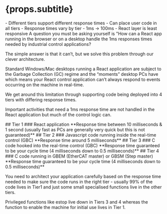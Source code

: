 
# {props.subtitle}
<Tldr>
    - Different tiers support different response times
    - Can place user code in all tiers
    - Response times vary by tier - 1ms -> 100ms
    - React layer is least responsive
</Tldr>
A question you must be asking yourself is "How can a React app running in the browser or on a desktop handle the 1ms responses times needed by industrial control applications?

The simple answer is that it can’t, but we solve this problem through our clever architecture.

Standard Windows/Mac desktops running a React application are subject to the Garbage Collection (GC) regime and the “moments” desktop PCs have which means your React control application can’t always respond to events occurring on the machine in real-time.

We get around this limitation through supporting code being deployed into 4 tiers with differing response times.

Important activities that need a 1ms response time are not handled in the React application but much of the control logic can.


<div style={{width: "70%"}}>
    <Row>
        <Col span="20" style={{background: '#b37feb', padding: '5px 5px'}}>
            ## Tier 1
            ### React application
            **Response time between 10 milliseconds & 1 second (usually fast as PCs are generally very quick but this is
            not guaranteed)**
        </Col>
    </Row>
    <Row>
        <Col span="20" style={{background: '#d3adf7', padding: '5px 5px'}}>
            ## Tier 2
            ### Javascript code running inside the real-time control (GBC)
            **Response time around 5 milliseconds**
        </Col>
    </Row>
    <Row>
        <Col span="20" style={{background: '#efdbff', padding: '5px 5px'}}>
            ## Tier 3
            ### C code hooked into the real-time control (GBC)
            **Response time guaranteed to be your cycle time (4 milliseconds down to 0.5 milliseconds)**
        </Col>
    </Row>
    <Row>
        <Col span="20" style={{background: '#f9f0ff', padding: '5px 5px'}}>
            ## Tier 4
            ### C code running in GBEM (EtherCAT master) or GBSM (Step master)
            **Response time guaranteed to be your cycle time (4 milliseconds down to 0.5 milliseconds)**
        </Col>
    </Row>
</div>

You need to architect your application carefully based on the response time needed to make sure the code runs in the right tier - usually 99% of the code lives in Tier1 and just some small specialised functions live in the other tiers.

Privileged functions like estop live down in Tiers 3 and 4 whereas the function to enable the machine for initial use lives in Tier 1.

